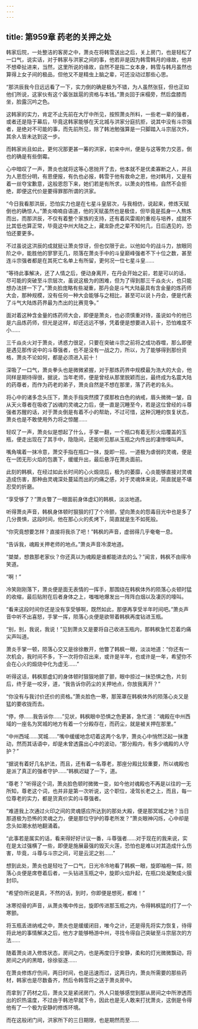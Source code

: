 ```yaml
---
---
---
```

title: 第959章 药老的关押之处
---



韩家后院，一处整洁的客房之中，萧炎在将韩雪送出之后，关上房门，也是轻松了一口气，说实话，对于韩家与洪家之间的事，他若非是因为韩雪韩月的缘故，他并不想牵扯进来，当然，这里所说的缘故，自然不是指二女本身，韩雪与韩月虽然也算得上女子间的极品，但他又不是精虫上脑之辈，可还没动过那些心思。

“那洪辰我今日远远看了一下，实力倒的确是极为不错，为人虽然张狂，但也正如他们所说，这家伙有这个嚣张跋扈的资格与本钱。”萧炎回于床榻旁，然后盘膝而坐，脸露沉吟之色。

这韩家的实力，肯定不止先前在大厅中所见，按照萧炎所料，一些老一辈的强者，或者还是隐于幕后，毕竟这韩家能够在天北城与洪家分庭抗拒，说其中没有斗宗强者，是绝对不可能的事，而先前所见，除了韩池勉强算是一只脚踏入斗宗层次外，其余人皆未达到这一步。

而韩家尚且如此，更何况那更甚一筹的洪家，初来中州，便是与这等势力交恶，倒也的确是有些倒霉。

心中暗叹了一声，萧炎也就将这等心思抛开了去，他本就不是优柔寡断之人，并且为人恩怨分明，有恩便报，有仇也必报，韩雪于他有救命之恩，他对韩月，又是有着一丝夺宝歉意，这般恩怨下来，她们若是有所求，以萧炎的性格，自然不会拒绝，即便这代价是要得罪那所谓的洪家。

“今日我看那洪辰，恐怕实力也是在七星斗皇层次，与我相仿，说起来，修炼天赋倒也的确惊人。”萧炎喃喃自语道，他的天赋虽然也是极佳，但毕竟是孤身一人熬炼而出，而那洪辰，不仅有着整个家族的支持，还有着风雷阁的重视与培养，成就不比其低也算正常，毕竟这中州大陆之上，藏龙卧虎之辈不知何几，日后遇见的，恐怕还要更多。

不过虽说这洪辰的成就挺让萧炎惊讶，但也仅限于此，以他如今的战斗力，放眼同阶之中，能胜他的寥寥无几，陨落在萧炎手中的斗皇巅峰强者不下十位之数，甚至连斗宗强者都是在其死亡名单上有所留，更何况一位七星斗皇……

“等待此事解决，还了人情之后，便动身离开，在丹会开始之前，若是可以的话，尽可能的突破至斗宗层次，虽说这极为的困难，但为了得到那三千焱炎火，也只能想办法拼一下了。”萧炎脸庞略有些凝重，那丹会是斗气大陆最具有含金量的炼药师大会，那种规模，没有任何一种大会能够与之相比，甚至可以说卜丹会，便是代表了斗气大陆炼药界最为杰出的比赛竞争。”

面对着这种含金量的炼药师大会，即便是萧炎，也必须慎重对待，虽说如今的他已是六品炼药师，但光是这样，却还远远不够，凭着便是想要进入前十，恐怕难度不小……

三千焱炎火对于萧炎，诱惑力很足，只要在突破斗宗之前将之成功吞噬，那么即便是遇见那传说中的斗尊强者，也不是没有一战之力，所以，为了能够得到那份资格，萧炎不论如何，都是必须进入前十！

深吸了一口气，萧炎拳头也是微微紧握，对于那炼药界中规模最为浩大的大会，他同样是期待得很，据说，当年老师，便是曾经从那里脱颖而出，最终成为名震大陆的药尊者，而作为药老的弟子，萧炎自然是不想在那里，落了药老的名头。

将心中的诸多念头压下，萧炎手指突然摸了摸那枚白色的纳戒，眉头微微一皱，自从天火尊者在吸收了凶魂的灵魂之力后，便一直是沉睡至今，若是这位曾经的斗尊强者苏醒的话，对于萧炎倒是有着不小的帮助，不过可惜，这种沉睡的恢复状态，萧炎也是不敢使用外力将之惊醒……

轻叹了一声，萧炎似是想起了什么，手掌一翻，一个瓶口有着无形火焰覆盖的玉瓶，便走出现在了其手中，隐隐间，还能听见那从玉瓶之内传出的凄惨嚎叫声。

嘴角噙着一抹冷意，萧交手指在瓶口一抹，旋即一招，一道极为虐弱的灵魂，便是在一团无形火焰的包裹下，缓缓升出，最后悬浮在萧炎面前。

此刻的韩枫，在经过如此长时间的心火煅烧后，极为的萎靡，心炎能够直接对灵魂造成伤害，那种由灵魂深处蔓延而出的灼痛之感，对于灵魂体来说，简直就是不堪忍受的折磨。

“享受够了？”萧炎瞥了一眼面前身体虚幻的韩枫，淡淡地道。

听得萧炎声音，韩枫身体顿时狠狠的打了个冷颤，望向萧炎的怨毒目光中也是多了几分畏惧，这段时间，他在那心火的炙烤下，简直就是生不如死般。

“你究竟想要怎样？直接将我杀了吧！”韩枫的声音，虚弱得几乎奄奄一息。

“告诉我，魂殿关押老师的地点。”萧炎声音冷漠地道。

“桀桀，想救那老家伙？你还真以为魂殿是谁都能进去的么？”闻言，韩枫不由得冷笑道。

“啊！”

冷笑刚刚落下，萧炎便是面无表情的一挥手，那围绕在韩枫体外的陨落心炎顿时猛的收缩，最后贴附在后者身体之上，嗤嗤地爆发出一阵阵白烟以及凄厉的嚎叫。

“看来这段时间你还是没有享受够啊，既然如此，那便再享受半年时间吧。”萧炎声音中听不出喜怒，手掌一挥，陨落心炎便是欲带着韩枫再度钻进玉瓶。

“别，别，我说，我说！”见到萧炎又是要将自己收进玉瓶内，那韩枫急忙忍着灼痛尖声叫道。

萧炎手掌一顿，陨落心交又是徐徐散开，他瞥了韩枫一眼，淡淡地道：“你还有一次机会，我时间不多，下一次将你召出来，或许是半年，也或许是一年，希望你不会在心火的煅烧中化为虚无……”

听得这话，韩枫那虚幻的身体顿时狠狠地颤了颤，眼中掠过一抹恐惧之色，片刻后，终于是一咬牙，道，“我告诉你药尘的关押地点，你放我离开？”

“你没有与我讨价还价的资格。”萧炎脸色一寒，那笼罩在韩枫体外的陨落心炎又是猛的要收拢而去。

“停，停……我告诉你……”见状，韩枫眼中恐惧之色更甚，急忙道：“魂殿在中州西域的一座名为冥城的地方有着一个分殿存在，而药尘，就是被关押在那里。”

“中州西域……冥城……”嘴中缓缓地念叨着这两个名字，萧炎心中悄然泛起一抹激动，然而其话语中，却是未曾透露出心中的波动，“那分殿内，有多少魂殿的人守护？”

“据说有着好几名护法，而且，还有着一名尊老，那座分殿比较重要，所以魂殿也是派了真正的强者守护……”韩枫迟疑了一下，道。

“尊老？”听得这个词，萧炎脸色顿时微微一变，如今他对魂殿也不再是以往的一无所知，尊老这个词，也并非是第一次听说，这个职位，凌驾长老之上，而且，每一位尊老的实力，都是货真价实的斗尊强者。

“难道我上次通过火印之间的灵魂感应所达到的那处大殿，便是那冥城之地？当日那道极为恐怖的灵魂之力，便是那位守护的尊老所发？”萧炎眼神闪烁，心中却是念头如潮水舫地翻涌着。

“此事若是属实的话，看来得好好计议一番，斗尊强者……对于现在的我来说，实在是太过强横了一些，即便是施展最强的毁灭火莲，恐怕也是难以对其造成什么伤害，毕竟，斗尊与斗宗之间，可是云泥之别……”

想到此处，萧炎也是轻吐了一口气，日光冷冷地看了韩枫一眼，旋即袖袍一挥，陨落心炎便是席卷着后者，一头钻进玉瓶之中，旋即火焰升起，在瓶口处凝聚成火膜封印。

“希望你所说是真，不然的话，到时，你即便是想死，都难！”

冰寒彻骨的声音，从萧炎嘴中传出，旋即传进那玉瓶之内，令得韩枫猛的打了一个寒颤。

将玉瓶丢进纳戒之中，萧炎也是缓缓闭目，唯今之计，还是得先将实力恢复，待得将此地的事情解决之后，他方才能够畅游中州，寻找令得自己突破至斗宗层次的方法……

随着萧炎进入修炼状态，房间之内，也是再度归于安静，柔和的灯光微微飘动，将房间之内的黑暗，徐徐驱逐……

在萧炎修炼疗伤间，两日时间，也是迅速而过，这两日内，萧炎所需要的那些药材，韩家也是尽数备齐，然后令韩雪将之送于萧炎房中。

而拿到了药材之后，萧炎又是紧闭房门，外人只能够感觉到那从房间之中所渗透而出的炽热温度，不过由于韩池早就下令，因此也是无人敢来打扰萧炎，这倒是令得他有了一个极为安静的修炼环境。

而在这般闭门间，洪家所下的三日期限，也是期然而至……